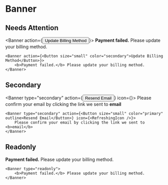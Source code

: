 
# Banner

## Needs Attention

<Banner action={<Button size="small" color="secondary">Update Billing Method</Button>}>
    <b>Payment failed.</b> Please update your billing method.
</Banner>

```
<Banner action={<Button size="small" color="secondary">Update Billing Method</Button>}>
    <b>Payment failed.</b> Please update your billing method.
</Banner>
```

## Secondary

<Banner type="secondary" action={<Button size="small" color="primary" outline>Resend Email</Button>} icon={<RefreshingIcon />}>
    Please confirm your email by clicking the link we sent to <b>email</b>
</Banner>

```
<Banner type="secondary" action={<Button size="small" color="primary" outline>Resend Email</Button>} icon={<RefreshingIcon />}>
    Please confirm your email by clicking the link we sent to <b>email</b>
</Banner>
```

## Readonly

<Banner type="readonly">
    <b>Payment failed.</b> Please update your billing method.
</Banner>

```
<Banner type="readonly">
    <b>Payment failed.</b> Please update your billing method.
</Banner>
```